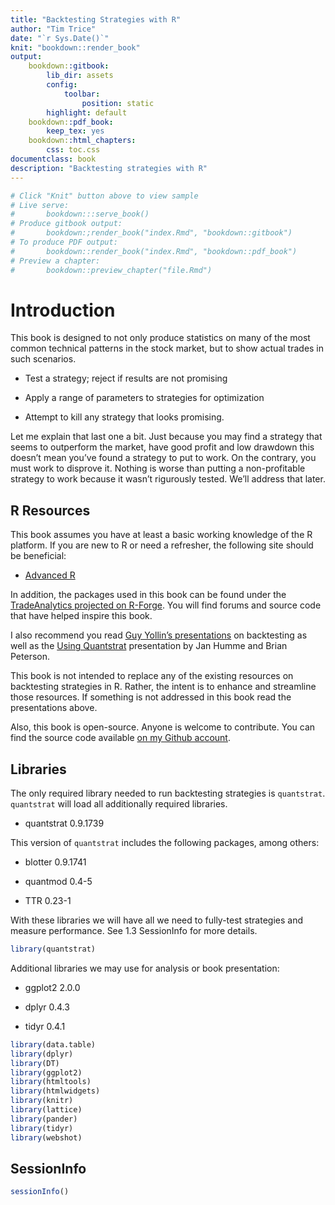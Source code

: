 ```yaml
--- 
title: "Backtesting Strategies with R"
author: "Tim Trice"
date: "`r Sys.Date()`"
knit: "bookdown::render_book"
output: 
    bookdown::gitbook:
        lib_dir: assets
        config: 
            toolbar:
                position: static
        highlight: default
    bookdown::pdf_book:
        keep_tex: yes
    bookdown::html_chapters:
        css: toc.css
documentclass: book
description: "Backtesting strategies with R"
---
```


```r
# Click "Knit" button above to view sample
# Live serve:
#       bookdown:::serve_book()
# Produce gitbook output: 
#       bookdown:;render_book("index.Rmd", "bookdown::gitbook")
# To produce PDF output: 
#       bookdown::render_book("index.Rmd", "bookdown::pdf_book")
# Preview a chapter:
#       bookdown::preview_chapter("file.Rmd")
```

# Introduction

This book is designed to not only produce statistics on many of the most common technical patterns in the stock market, but to show actual trades in such scenarios. 

* Test a strategy; reject if results are not promising

* Apply a range of parameters to strategies for optimization

* Attempt to kill any strategy that looks promising. 

Let me explain that last one a bit. Just because you may find a strategy that seems to outperform the market, have good profit and low drawdown this doesn't mean you've found a strategy to put to work. On the contrary, you must work to disprove it. Nothing is worse than putting a non-profitable strategy to work because it wasn't rigurously tested. We'll address that later.

## R Resources

This book assumes you have at least a basic working knowledge of the R platform. If you are new to R or need a refresher, the following site should be beneficial:

* [Advanced R](http://adv-r.had.co.nz/)

In addition, the packages used in this book can be found under the [TradeAnalytics projected on R-Forge](http://r-forge.r-project.org/projects/blotter/). You will find forums and source code that have helped inspire this book.

I also recommend you read [Guy Yollin's presentations](http://www.r-programming.org/papers) on backtesting as well as the [Using Quantstrat](https://docs.google.com/presentation/d/1fGzDc-LFfCQJKHHzaonspuX1_TTm1EB5hlvCEDsz7zw/pub?slide=id.p) presentation by Jan Humme and Brian Peterson. 

This book is not intended to replace any of the existing resources on backtesting strategies in R. Rather, the intent is to enhance and streamline those resources. If something is not addressed in this book read the presentations above. 

Also, this book is open-source. Anyone is welcome to contribute. You can find the source code available [on my Github account](https://github.com/timtrice/stock-book).

## Libraries

The only required library needed to run backtesting strategies is `quantstrat`. `quantstrat` will load all additionally required libraries.

* quantstrat 0.9.1739

This version of `quantstrat` includes the following packages, among others: 

* blotter 0.9.1741

* quantmod 0.4-5

* TTR 0.23-1

With these libraries we will have all we need to fully-test strategies and measure performance. See 1.3 SessionInfo for more details.

```r
library(quantstrat)
```

Additional libraries we may use for analysis or book presentation:

* ggplot2 2.0.0

* dplyr 0.4.3

* tidyr 0.4.1

```r
library(data.table)
library(dplyr)
library(DT)
library(ggplot2)
library(htmltools)
library(htmlwidgets)
library(knitr)
library(lattice)
library(pander)
library(tidyr)
library(webshot)
```

## SessionInfo

```r
sessionInfo()
```
